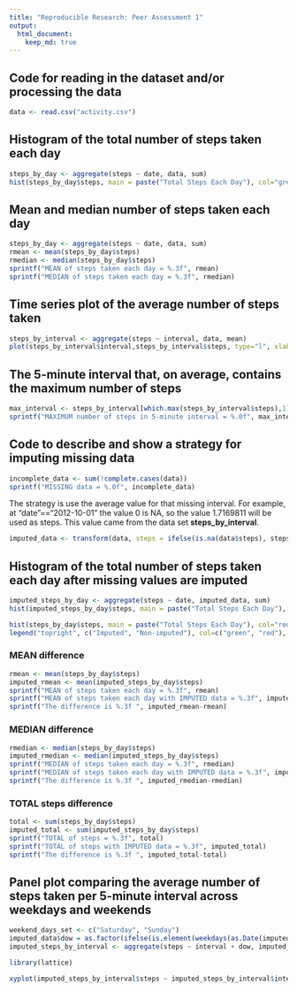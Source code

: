 ```yaml
---
title: "Reproducible Research: Peer Assessment 1"
output: 
  html_document:
    keep_md: true
---
```


## Code for reading in the dataset and/or processing the data
```r
data <- read.csv("activity.csv")
```

## Histogram of the total number of steps taken each day
```r
steps_by_day <- aggregate(steps ~ date, data, sum)
hist(steps_by_day$steps, main = paste("Total Steps Each Day"), col="green", xlab="Number of Steps")
```

## Mean and median number of steps taken each day
```r
steps_by_day <- aggregate(steps ~ date, data, sum)
rmean <- mean(steps_by_day$steps)
rmedian <- median(steps_by_day$steps)
sprintf("MEAN of steps taken each day = %.3f", rmean)
sprintf("MEDIAN of steps taken each day = %.3f", rmedian)
```

## Time series plot of the average number of steps taken
```r
steps_by_interval <- aggregate(steps ~ interval, data, mean)
plot(steps_by_interval$interval,steps_by_interval$steps, type="l", xlab="Interval", ylab="Number of Steps",main="Average Number of Steps per Day by Interval")
```

## The 5-minute interval that, on average, contains the maximum number of steps
```r
max_interval <- steps_by_interval[which.max(steps_by_interval$steps),1]
sprintf("MAXIMUM number of steps in 5-minute interval = %.0f", max_interval)
```

## Code to describe and show a strategy for imputing missing data
```r
incomplete_data <- sum(!complete.cases(data))
sprintf("MISSING data = %.0f", incomplete_data)
```

The strategy is use the average value for that missing interval. For example, at "date"=="2012-10-01" the value 0 is NA, so the value 1.7169811 will be used as steps. This value came from the data set **steps_by_interval**.

```r
imputed_data <- transform(data, steps = ifelse(is.na(data$steps), steps_by_interval$steps[match(data$interval, steps_by_interval$interval)], data$steps))
```

## Histogram of the total number of steps taken each day after missing values are imputed
```r
imputed_steps_by_day <- aggregate(steps ~ date, imputed_data, sum)
hist(imputed_steps_by_day$steps, main = paste("Total Steps Each Day"), col="green", xlab="Number of Steps")

hist(steps_by_day$steps, main = paste("Total Steps Each Day"), col="red", xlab="Number of Steps", add=T)
legend("topright", c("Imputed", "Non-imputed"), col=c("green", "red"), lwd=10)
```

### MEAN difference
```r
rmean <- mean(steps_by_day$steps)
imputed_rmean <- mean(imputed_steps_by_day$steps)
sprintf("MEAN of steps taken each day = %.3f", rmean)
sprintf("MEAN of steps taken each day with IMPUTED data = %.3f", imputed_rmean)
sprintf("The difference is %.3f ", imputed_rmean-rmean)
```

### MEDIAN difference
```r
rmedian <- median(steps_by_day$steps)
imputed_rmedian <- median(imputed_steps_by_day$steps)
sprintf("MEDIAN of steps taken each day = %.3f", rmedian)
sprintf("MEDIAN of steps taken each day with IMPUTED data = %.3f", imputed_rmedian)
sprintf("The difference is %.3f ", imputed_rmedian-rmedian)
```

### TOTAL steps difference
```r
total <- sum(steps_by_day$steps)
imputed_total <- sum(imputed_steps_by_day$steps)
sprintf("TOTAL of steps = %.3f", total)
sprintf("TOTAL of steps with IMPUTED data = %.3f", imputed_total)
sprintf("The difference is %.3f ", imputed_total-total)
```

## Panel plot comparing the average number of steps taken per 5-minute interval across weekdays and weekends
```r
weekend_days_set <- c("Saturday", "Sunday")
imputed_data$dow = as.factor(ifelse(is.element(weekdays(as.Date(imputed_data$date)),weekend_days_set), "Weekend", "Weekday"))
imputed_steps_by_interval <- aggregate(steps ~ interval + dow, imputed_data, mean)

library(lattice)

xyplot(imputed_steps_by_interval$steps ~ imputed_steps_by_interval$interval|imputed_steps_by_interval$dow, main="Average Steps per Day by Interval",xlab="Interval", ylab="Steps",layout=c(1,2), type="l")
```